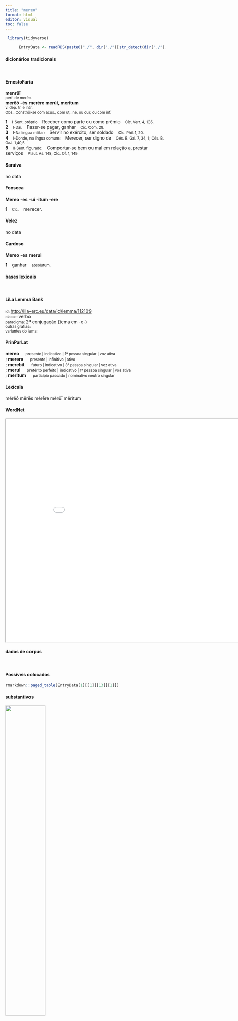 ```yaml
---
title: "mereo"
format: html
editor: visual
toc: false
---
```



```r
 library(tidyverse) 

      EntryData <- readRDS(paste0("./", dir("./")[str_detect(dir("./"), "_xx109-101-114-101-111xx_.rds")]))

```


#### dicionários tradicionais

&emsp;




::: panel-tabset

#### ErnestoFaria

<b>menrŭī</b> <br> <small>perf. de merèo.</small> <br> <small></small> 
 <b>merĕō</b> <b>-és</b> <b>merére</b> <b>merùí, merìtum</b> <br> <small>v. dep. tr. e intr.</small> <br> <small>Obs.: Constrói-se com acus., com ut,. ne, ou cur, ou com inf.</small>   <p> <b>1</b> &ensp; <small>I-Sent. próprio</small> &ensp; Receber como parte ou como prêmio &ensp; <small>Cíc. Verr. 4, 135.</small> <br> <b>2</b> &ensp; <small>I-Daí:</small> &ensp; Fazer-se pagar, ganhar &ensp; <small>Cíc. Com. 28.</small> <br> <b>3</b> &ensp; <small>I-Na língua militar:</small> &ensp; Servir no exército, ser soldado &ensp; <small>CÍc. Phil. 1, 20.</small> <br> <b>4</b> &ensp; <small>I-Donde, na língua comum:</small> &ensp; Merecer, ser digno de &ensp; <small>Cés. B. Gal. 7, 34, 1; Cés. B. GaJ. 1,40,5.</small> <br> <b>5</b> &ensp; <small>II-Sent. figurado:</small> &ensp; Comportar-se bem ou mal em relação a, prestar serviços &ensp; <small>Plaut. As. 148; CÍc. Of. 1, 149.</small> </p>




#### Saraiva

no data




#### Fonseca

<b>Mereo</b> -<b>es</b> -<b>ui</b> -<b>itum</b> -<b>ere</b>   <p> <b>1</b> &ensp; <small>Cic.</small> &ensp; merecer. </p>




#### Velez

no data




#### Cardoso

<b>Mereo</b> -<b>es</b> <b>merui</b>   <p> <b>1</b> &ensp; ganhar &ensp; <small>absolutum.</small> </p>


:::



#### bases lexicais

&emsp;






::: panel-tabset

#### LiLa Lemma Bank

<small> id: </small> <a href=' http://lila-erc.eu/data/id/lemma/112109 ' target="_blank"> http://lila-erc.eu/data/id/lemma/112109 </a> <br>
<small> classe: </small> verbo    <br>
<small> paradigma: </small> 2ª conjugação (tema em -e-) <br>
<small> outras grafias: </small>  <br>
<small> variantes do lema: </small>  <br>





#### PrinParLat

<b> mereo </b>&emsp;<small> presente | indicativo | 1ª pessoa singular | voz ativa </small><br>
; <b> merere </b>&emsp;<small> presente | infinitivo | ativo </small><br>
; <b> merebit </b>&emsp;<small> futuro | indicativo | 3ª pessoa singular | voz ativa </small><br>
; <b> merui </b>&emsp;<small> pretérito perfeito | indicativo | 1ª pessoa singular | voz ativa </small><br>
; <b> meritum </b>&emsp;<small> particípio passado | nominativo neutro singular </small><br>





#### Lexicala

mĕrĕō 
 mĕrēs 
 mĕrēre 
 mĕrŭī 
 mĕrĭtum




#### WordNet

<iframe width='900' height='700' src='Media/Tree__xx109-101-114-101-111xx__sem_type_lexemes_pt.html'>

</iframe>


:::



#### dados de corpus

&emsp;




::: panel-tabset

#### Possíveis colocados

```r

rmarkdown::paged_table(EntryData[1][[1]][13][[1]])

```


#### substantivos

![](./Media/wordcloud__xx109-101-114-101-111xx__BY_collocate_scoreSUBST.webp){width=50% fig-alt='This chart plots collocate by scoreSUBST, for the headword mereo here are all the values plotted: collocate: ille; scoreSUBST: 0. collocate: qui; scoreSUBST: 0'}




#### adjetivos

![](./Media/wordcloud__xx109-101-114-101-111xx__BY_collocate_scoreADJ.webp){width=50% fig-alt='This chart plots collocate by scoreADJ, for the headword mereo here are all the values plotted: collocate: ille; scoreADJ: 0. collocate: qui; scoreADJ: 0'}




#### verbos

![](./Media/wordcloud__xx109-101-114-101-111xx__BY_collocate_scoreVERBO.webp){width=50% fig-alt='This chart plots collocate by scoreVERBO, for the headword mereo here are all the values plotted: collocate: ille; scoreVERBO: 0. collocate: qui; scoreVERBO: 0'}




#### advérbios

![](./Media/wordcloud__xx109-101-114-101-111xx__BY_collocate_scoreADV.webp){width=50% fig-alt='This chart plots collocate by scoreADV, for the headword mereo here are all the values plotted: collocate: ille; scoreADV: 0. collocate: qui; scoreADV: 0'}




#### preposições e conjunções

![](./Media/wordcloud__xx109-101-114-101-111xx__BY_collocate_scoreFUNC.webp){width=50% fig-alt='This chart plots collocate by scoreFUNC, for the headword mereo here are all the values plotted: collocate: ille; scoreFUNC: 0. collocate: qui; scoreFUNC: 0'}


:::



::: panel-tabset

#### ExemplosTraduzidos

<p> Id demum est homini turpe , quod <b>meruit</b> pati . <br> <small> Phaed.3.11 <br> Só é vergonhoso para um homem o que ele mereceu padecer”. <small> [JDD] </small> </small> </p>
; <p> Qui pretium <b>meriti</b> ab improbis desiderat , Bis peccat : <br> <small> Phaed.1.8 <br> Quem espera dos malvados a recompensa de um serviço prestado, erra duas vezes. <small> [JDD] </small> </small> </p>
; <p> quia occidit ille <b>meruit</b> ut hoc pateretur tu quid <b>meruisti</b> miser ut hoc spectes <br> <small> Sen.Ep.7.5 <br> porque matou, mereceu sofrer isto: tu, infeliz, o que mereceste para contemplar isso? <small> [JDD] </small> </small> </p>





#### Frequência por autor

![](./Media/barchart__xx109-101-114-101-111xx__lemma_BY_author_Frequencies.webp){width=50% fig-alt='This charts plots the frequency of lemma by author_Frequencies. The Phaedrus subcorpus registers the highest normalized frequency, with the value of 4.55 and an absolute frequency of 3. The Ovidius subcorpus follows, with a normalized frequency of 3.43 and an absolute frequency of 2. the subcorpus with the least normalized frequency is Horatius with the normalized value of 0 and an absolute freqeuncy of 0. here are all the values: subcorpus: Caesar ; normalized frequency: 1 ; absolute frequency: 0.377672029609487. subcorpus: Cicero ; normalized frequency: 9 ; absolute frequency: 0.560663825969948. subcorpus: Horatius ; normalized frequency: 0 ; absolute frequency: 0. subcorpus: Ovidius ; normalized frequency: 2 ; absolute frequency: 3.43170899107756. subcorpus: Phaedrus ; normalized frequency: 3 ; absolute frequency: 4.5544253833308. subcorpus: Sallustius ; normalized frequency: 0 ; absolute frequency: 0. subcorpus: Seneca ; normalized frequency: 8 ; absolute frequency: 1.49306657210578. subcorpus: Suetonius ; normalized frequency: 0 ; absolute frequency: 0. subcorpus: Tacitus ; normalized frequency: 0 ; absolute frequency: 0. subcorpus: Vergilius ; normalized frequency: 0 ; absolute frequency: 0. subcorpus: Hieronymus ; normalized frequency: 0 ; absolute frequency: 0'}




#### Frequência por gênero

![](./Media/barchart__xx109-101-114-101-111xx__lemma_BY_genre_Frequencies.webp){width=50% fig-alt='This charts plots the frequency of lemma by genre_Frequencies. The Poesia.didática subcorpus registers the highest normalized frequency, with the value of 3.39 and an absolute frequency of 4. The Poesia.didática subcorpus follows, with a normalized frequency of 3.39 and an absolute frequency of 4. the subcorpus with the least normalized frequency is Poesia.épica with the normalized value of 0 and an absolute freqeuncy of 0. here are all the values: subcorpus: Prosa.histórica ; normalized frequency: 1 ; absolute frequency: 0.243433384454344. subcorpus: Prosa.filosófica ; normalized frequency: 6 ; absolute frequency: 0.988451590583351. subcorpus: Prosa.oratória ; normalized frequency: 8 ; absolute frequency: 0.768100774821657. subcorpus: Prosa.epistolográfica ; normalized frequency: 1 ; absolute frequency: 0.264977874347492. subcorpus: Poesia.lírica ; normalized frequency: 1 ; absolute frequency: 0.84125515268781. subcorpus: Poesia.didática ; normalized frequency: 4 ; absolute frequency: 3.39299346848757. subcorpus: Poesia.trágica ; normalized frequency: 2 ; absolute frequency: 1.73731758165393. subcorpus: Poesia.épica ; normalized frequency: 0 ; absolute frequency: 0. subcorpus: Prosa.ficcional ; normalized frequency: 0 ; absolute frequency: 0'}




#### Frequência por século

![](./Media/barchart__xx109-101-114-101-111xx__lemma_BY_period_Frequencies.webp){width=50% fig-alt='This charts plots the frequency of lemma by period_Frequencies. The I.d.C. subcorpus registers the highest normalized frequency, with the value of 1.84 and an absolute frequency of 12. The I.a.C. subcorpus follows, with a normalized frequency of 0.51 and an absolute frequency of 11. the subcorpus with the least normalized frequency is II.d.C. with the normalized value of 0 and an absolute freqeuncy of 0. here are all the values: subcorpus: I.a.C. ; normalized frequency: 11 ; absolute frequency: 0.511985105887829. subcorpus: I.d.C. ; normalized frequency: 12 ; absolute frequency: 1.83570445158329. subcorpus: II.d.C. ; normalized frequency: 0 ; absolute frequency: 0. subcorpus: IV.d.C. ; normalized frequency: 0 ; absolute frequency: 0'}


:::

